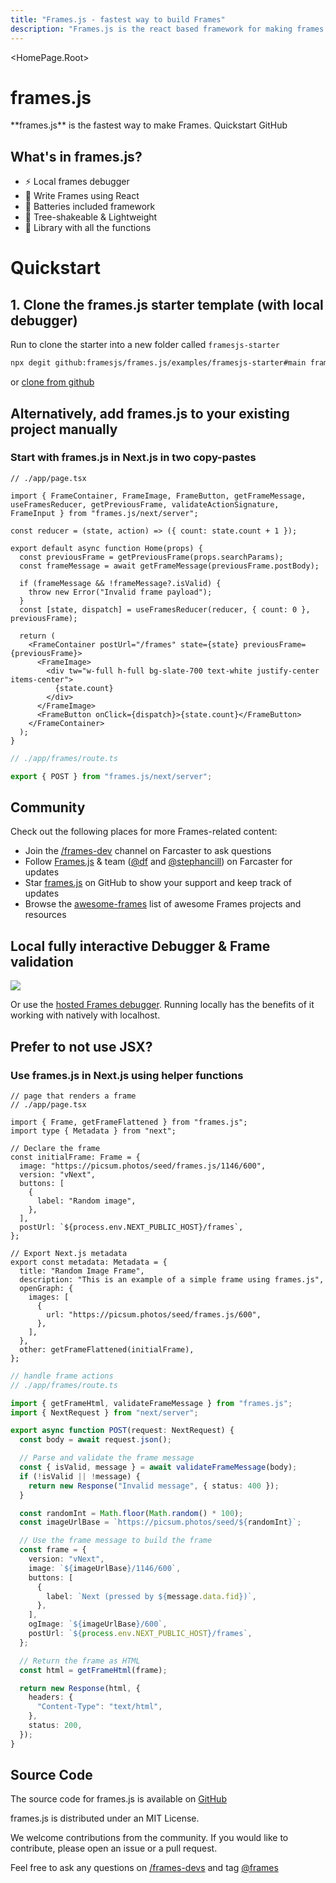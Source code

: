```yaml
---
title: "Frames.js - fastest way to build Frames"
description: "Frames.js is the react based framework for making frames. Debugger included."
---
```



<HomePage.Root>
  <h1 className='vocs_HomePage_title'>frames.js</h1>
  <HomePage.InstallPackage name="frames.js" type="install" />
  <HomePage.Description>**frames.js** is the fastest way to make Frames.</HomePage.Description>
  <HomePage.Buttons>
    <HomePage.Button href="#quickstart" variant="accent">Quickstart</HomePage.Button>
    <HomePage.Button href="https://github.com/framesjs/frames.js">GitHub</HomePage.Button>
  </HomePage.Buttons>
</HomePage.Root>

## What's in frames.js?

- ⚡️ Local frames debugger
- 🥳 Write Frames using React
- 🔋 Batteries included framework
- 🌴 Tree-shakeable & Lightweight
- 🚀 Library with all the functions

# Quickstart

## 1. Clone the frames.js starter template (with local debugger)

Run to clone the starter into a new folder called `framesjs-starter`
```bash
npx degit github:framesjs/frames.js/examples/framesjs-starter#main framesjs-starter
```
or [clone from github](https://github.com/framesjs/frames.js/tree/main/examples/framesjs-starter)

## Alternatively, add frames.js to your existing project manually

### Start with frames.js in Next.js in two copy-pastes

```tsx filename="// ./app/page.tsx"
// ./app/page.tsx

import { FrameContainer, FrameImage, FrameButton, getFrameMessage, useFramesReducer, getPreviousFrame, validateActionSignature, FrameInput } from "frames.js/next/server";

const reducer = (state, action) => ({ count: state.count + 1 });

export default async function Home(props) {
  const previousFrame = getPreviousFrame(props.searchParams);
  const frameMessage = await getFrameMessage(previousFrame.postBody);

  if (frameMessage && !frameMessage?.isValid) {
    throw new Error("Invalid frame payload");
  }
  const [state, dispatch] = useFramesReducer(reducer, { count: 0 }, previousFrame);

  return (
    <FrameContainer postUrl="/frames" state={state} previousFrame={previousFrame}>
      <FrameImage>
        <div tw="w-full h-full bg-slate-700 text-white justify-center items-center">
          {state.count}
        </div>
      </FrameImage>
      <FrameButton onClick={dispatch}>{state.count}</FrameButton>
    </FrameContainer>
  );
}

```

```ts filename="./app/frames/route.ts"
// ./app/frames/route.ts

export { POST } from "frames.js/next/server";
```

## Community

Check out the following places for more Frames-related content:

- Join the [/frames-dev](https://warpcast.com/~/channel/frames-devs) channel on Farcaster to ask questions
- Follow [Frames.js](https://warpcast.com/frames) & team ([@df](https://warpcast.com/df) and [@stephancill](https://warpcast.com/stephancill)) on Farcaster for updates
- Star [frames.js](https://github.com/framesjs/frames.js) on GitHub to show your support and keep track of updates
- Browse the [awesome-frames](https://github.com/davidfurlong/awesome-frames) list of awesome Frames projects and resources

## Local fully interactive Debugger & Frame validation

![](/debugging.png)

Or use the [hosted Frames debugger](https://debugger.framesjs.org/debug). Running locally has the benefits of it working with natively with localhost.

## Prefer to not use JSX? 
### Use frames.js in Next.js using helper functions

```tsx filename="./app/page.tsx"
// page that renders a frame
// ./app/page.tsx

import { Frame, getFrameFlattened } from "frames.js";
import type { Metadata } from "next";

// Declare the frame
const initialFrame: Frame = {
  image: "https://picsum.photos/seed/frames.js/1146/600",
  version: "vNext",
  buttons: [
    {
      label: "Random image",
    },
  ],
  postUrl: `${process.env.NEXT_PUBLIC_HOST}/frames`,
};

// Export Next.js metadata
export const metadata: Metadata = {
  title: "Random Image Frame",
  description: "This is an example of a simple frame using frames.js",
  openGraph: {
    images: [
      {
        url: "https://picsum.photos/seed/frames.js/600",
      },
    ],
  },
  other: getFrameFlattened(initialFrame),
};
```

```ts filename="app/frames/route.ts"
// handle frame actions
// ./app/frames/route.ts

import { getFrameHtml, validateFrameMessage } from "frames.js";
import { NextRequest } from "next/server";

export async function POST(request: NextRequest) {
  const body = await request.json();

  // Parse and validate the frame message
  const { isValid, message } = await validateFrameMessage(body);
  if (!isValid || !message) {
    return new Response("Invalid message", { status: 400 });
  }

  const randomInt = Math.floor(Math.random() * 100);
  const imageUrlBase = `https://picsum.photos/seed/${randomInt}`;

  // Use the frame message to build the frame
  const frame = {
    version: "vNext",
    image: `${imageUrlBase}/1146/600`,
    buttons: [
      {
        label: `Next (pressed by ${message.data.fid})`,
      },
    ],
    ogImage: `${imageUrlBase}/600`,
    postUrl: `${process.env.NEXT_PUBLIC_HOST}/frames`,
  };

  // Return the frame as HTML
  const html = getFrameHtml(frame);

  return new Response(html, {
    headers: {
      "Content-Type": "text/html",
    },
    status: 200,
  });
}
```

## Source Code

The source code for frames.js is available on [GitHub](https://github.com/framesjs/frames.js)

frames.js is distributed under an MIT License.

We welcome contributions from the community. If you would like to contribute, please open an issue or a pull request.

Feel free to ask any questions on [/frames-devs](https://warpcast.com/~/channel/frames-devs) and tag [@frames](https://warpcast.com/frames)

